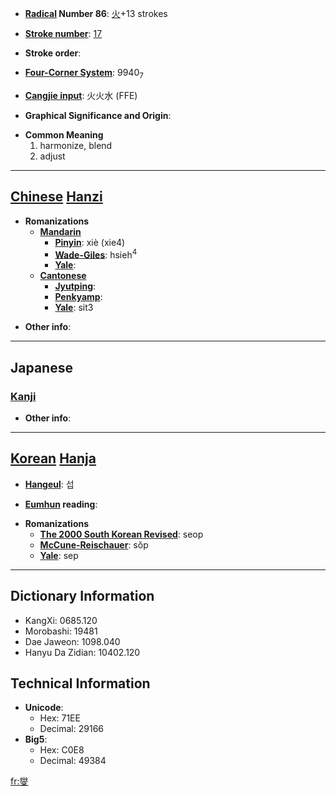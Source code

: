 * '''[[Wiktionary:Chinese radical index| Radical]] Number 86''': [[Wiktionary:Chinese radical index 火|火]]+13 strokes

* '''[[Wiktionary:Chinese total strokes index|Stroke number]]''': [[Wiktionary:Chinese total strokes index 17|17]]

* '''Stroke order''': 

* '''[[Wiktionary:Chinese four corner index|Four-Corner System]]''': 9940<sub>7</sub>

* '''[[Wiktionary:Chinese Cangjie index|Cangjie input]]''': 火火水 (FFE)

* '''Graphical Significance and Origin''': 

* '''Common Meaning'''
*#harmonize, blend
*# adjust


----

== [[Chinese]] [[Hanzi]] ==

* '''Romanizations'''
** '''[[Mandarin]]'''
*** '''[[Pinyin]]''': xiè (xie4)
*** '''[[Wade-Giles]]''': hsieh<sup>4</sup>
*** '''[[Yale]]''': 
** '''[[Cantonese]]'''
*** '''[[Jyutping]]''':
*** '''[[Penkyamp]]''': 
*** '''[[Yale]]''': sit3

* '''Other info''': 

----

==Japanese==
===[[Kanji]]===
{{kanji|on readings=[[しょう]] (shō)|kun readings=[[やわらげる]] (yawarageru)}}

* '''Other info''':  

----

== [[Korean]] [[Hanja]] ==

* '''[[Hangeul]]''': 섭

* '''[[Eumhun]] reading''': 

* '''Romanizations'''
** '''[[The 2000 South Korean Revised Romanization|The 2000 South Korean Revised]]''': seop
** '''[[McCune-Reischauer]]''': sŏp
** '''[[Yale]]''': sep

----

== Dictionary Information ==

* KangXi: 0685.120
* Morobashi: 19481
* Dae Jaweon: 1098.040
* Hanyu Da Zidian: 10402.120

== Technical Information ==

* '''Unicode''':
** Hex: 71EE
** Decimal: 29166
* '''Big5''':
** Hex: C0E8
** Decimal: 49384

[[fr:燮]]